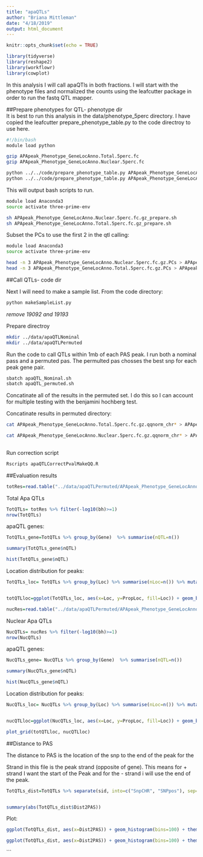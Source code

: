 ```yaml
---
title: "apaQTLs"
author: "Briana Mittleman"
date: "4/18/2019"
output: html_document
---
```


```r
knitr::opts_chunk$set(echo = TRUE)
```


```r
library(tidyverse)
library(reshape2)
library(workflowr)
library(cowplot)
```

In this analysis I will call apaQTls in both fractions. I will start with the phenotype files and normalized the counts using the leafcutter package in order to run the fastq QTL mapper.  


##Prepare phenotypes for QTL- phenotype dir  
It is best to run this analysis in the data/phenotype_5perc directory. I have copied the leafcutter prepare_phenotype_table.py to the code directroy to use here.  


```bash
#!/bin/bash
module load python

gzip APApeak_Phenotype_GeneLocAnno.Total.5perc.fc
gzip APApeak_Phenotype_GeneLocAnno.Nuclear.5perc.fc

python ../../code/prepare_phenotype_table.py APApeak_Phenotype_GeneLocAnno.Total.5perc.fc.gz
python ../../code/prepare_phenotype_table.py APApeak_Phenotype_GeneLocAnno.Nuclear.5perc.fc.gz

```


This will output bash scripts to run. 

```bash
module load Anaconda3
source activate three-prime-env

sh APApeak_Phenotype_GeneLocAnno.Nuclear.5perc.fc.gz_prepare.sh
sh APApeak_Phenotype_GeneLocAnno.Total.5perc.fc.gz_prepare.sh

```


Subset the PCs to use the first 2 in the qtl calling:  

```bash
module load Anaconda3
source activate three-prime-env

head -n 3 APApeak_Phenotype_GeneLocAnno.Nuclear.5perc.fc.gz.PCs > APApeak_Phenotype_GeneLocAnno.Nuclear.5perc.fc.gz.2PCs
head -n 3 APApeak_Phenotype_GeneLocAnno.Total.5perc.fc.gz.PCs > APApeak_Phenotype_GeneLocAnno.Total.5perc.fc.gz.2PCs

```

##Call QTLs- code dir  

Next I will need to make a sample list. From the code directory: 

```bash
python makeSampleList.py
```

*remove 19092 and 19193*
 
 
Prepare directroy 
```bash
mkdir ../data/apaQTLNominal
mkdir ../data/apaQTLPermuted
```


Run the code to call QTLs within 1mb of each PAS peak. I run both a nominal pass and a permuted pas. The permulted pas chosses the best snp for each peak gene pair. 


```bash
sbatch apaQTL_Nominal.sh
sbatch apaQTL_permuted.sh
```


Concatinate all of the results in the permuted set. I do this so I can account for multiple testing with the benjamini hochberg test.  

Concatinate results in permuted directory:  
```bash
cat APApeak_Phenotype_GeneLocAnno.Total.5perc.fc.gz.qqnorm_chr* > APApeak_Phenotype_GeneLocAnno.Total_permRes.txt

cat APApeak_Phenotype_GeneLocAnno.Nuclear.5perc.fc.gz.qqnorm_chr* > APApeak_Phenotype_GeneLocAnno.Nuclear_permRes.txt
 
```


Run correction script  
```bash
Rscripts apaQTLCorrectPvalMakeQQ.R  
```


##Evaluation results   

```r
totRes=read.table("../data/apaQTLPermuted/APApeak_Phenotype_GeneLocAnno.Total_permResBH.txt", stringsAsFactors = F, header = T) %>% separate(pid, into=c("Chr", "Start", "End", "PeakID"), sep=":") %>% separate(PeakID, into=c("Gene", "Loc", "Strand","Peak"), sep="_")
```


Total Apa QTLs   
```r
TotQTLs= totRes %>% filter(-log10(bh)>=1)
nrow(TotQTLs)
```

apaQTL genes:  

```r
TotQTLs_gene=TotQTLs %>% group_by(Gene)  %>% summarise(nQTL=n())

summary(TotQTLs_gene$nQTL)

hist(TotQTLs_gene$nQTL)
```


Location distribution for peaks:

```r
TotQTLs_loc= TotQTLs %>% group_by(Loc) %>% summarise(nLoc=n()) %>% mutate(PropLoc=nLoc/nrow(TotQTLs))


totQTLloc=ggplot(TotQTLs_loc, aes(x=Loc, y=PropLoc, fill=Loc)) + geom_bar(stat = "Identity") + labs(x="Location of Significant Peak", y="Proportion of QTLs", title="Total QTL peak distribution")+ theme(axis.text.x = element_text(angle = 90, hjust = 1))
```

```r
nucRes=read.table("../data/apaQTLPermuted/APApeak_Phenotype_GeneLocAnno.Nuclear_permResBH.txt", stringsAsFactors = F, header = T) %>% separate(pid, into=c("Chr", "Start", "End", "PeakID"), sep=":") %>% separate(PeakID, into=c("Gene", "Loc", "Strand","Peak"), sep="_")
```


Nuclear Apa QTLs   
```r
NucQTLs= nucRes %>% filter(-log10(bh)>=1)
nrow(NucQTLs)
```

apaQTL genes:  

```r
NucQTLs_gene= NucQTLs %>% group_by(Gene)  %>% summarise(nQTL=n())

summary(NucQTLs_gene$nQTL)

hist(NucQTLs_gene$nQTL)
```

Location distribution for peaks:

```r
NucQTLs_loc= NucQTLs %>% group_by(Loc) %>% summarise(nLoc=n()) %>% mutate(PropLoc=nLoc/nrow(NucQTLs))


nucQTLloc=ggplot(NucQTLs_loc, aes(x=Loc, y=PropLoc, fill=Loc)) + geom_bar(stat = "Identity") + labs(x="Location of Significant Peak", y="Proportion of QTLs", title="Nuclear QTL peak distribution")+theme(axis.text.x = element_text(angle = 90, hjust = 1))

```


```r
plot_grid(totQTLloc, nucQTLloc)
```

##Distance to PAS  

The distance to PAS is the location of the snp to the end of the peak for the 

Strand in this file is the peak strand (opposite of gene). This means for + strand I want the start of the Peak and for the - strand i will use the end of the peak.
```r
TotQTLs_dist=TotQTLs %>% separate(sid, into=c("SnpCHR", "SNPpos"), sep=":") %>% mutate(Dist2PAS=ifelse(Strand=="+", as.integer(SNPpos)-as.integer(Start), as.integer(SNPpos)-as.integer(End)))


summary(abs(TotQTLs_dist$Dist2PAS))
```

Plot:  
```r
ggplot(TotQTLs_dist, aes(x=Dist2PAS)) + geom_histogram(bins=100) + theme(axis.text.x = element_text(angle = 90, hjust = 1))
```


```r
ggplot(TotQTLs_dist, aes(x=Dist2PAS)) + geom_histogram(bins=100) + theme(axis.text.x = element_text(angle = 90, hjust = 1)) + facet_grid(~Loc)
```
```


